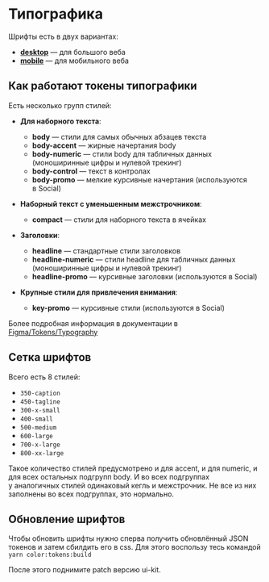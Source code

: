 # Типографика

Шрифты есть в двух вариантах:
- [**desktop**](https://www.figma.com/file/vHpOsYnsrGbKRvZP6MEPal/%F0%9F%92%A0Tokens-%7C-Typography-%7C-Desktop) — для большого веба
- [**mobile**](https://www.figma.com/file/78IzDCm7GHSd2fhLB8jDLw/%F0%9F%92%A0Tokens-%7C-Typography-%7C-Mobile) — для мобильного веба

## Как работают токены типографики

Есть несколько групп стилей:

- **Для наборного текста**:
  - **body** — стили для самых обычных абзацев текста
  - **body-accent** — жирные начертания body
  - **body-numeric** — стили body для табличных данных (моноширинные цифры и нулевой трекинг)
  - **body-control** — текст в контролах
  - **body-promo** — мелкие курсивные начертания (используются в Social)

- **Наборный текст с уменьшенным межстрочником**:
  - **compact** — стили для наборного текста в ячейках

- **Заголовки**:
  - **headline** — стандартные стили заголовков
  - **headline-numeric** — стили headline для табличных данных (моноширинные цифры и нулевой трекинг)
  - **headline-promo** — курсивные заголовки (используются в Social)

- **Крупные стили для привлечения внимания**:
  - **key-promo** — курсивные стили (используются в Social)


Более подробная информация в документации в [Figma/Tokens/Typography](https://www.figma.com/file/MrWp4x9dmQCNBaEVi4Arab/%F0%9F%A7%B0-Toolbox?node-id=190%3A2109
)

## Сетка шрифтов

Всего есть 8 стилей:

- `350-caption`
- `450-tagline`
- `300-x-small`
- `400-small`
- `500-medium`
- `600-large`
- `700-x-large`
- `800-xx-large`

Такое количество стилей предусмотрено и для accent, и для numeric, и для всех остальных подгрупп body.
И во всех подгруппах у аналогичных стилей одинаковый кегль и межстрочник.
Не все из них заполнены во всех подгруппах, это нормально.

## Обновление шрифтов

Чтобы обновить шрифты нужно сперва получить обновлённый JSON токенов и затем сбилдить его в css.
Для этого воспользу тесь командой `yarn color:tokens:build`

После этого поднимите patch версию ui-kit.

